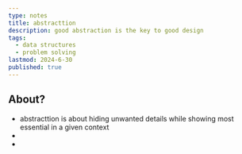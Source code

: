 ```yaml
---
type: notes
title: abstracttion
description: good abstraction is the key to good design
tags:
  - data structures
  - problem solving
lastmod: 2024-6-30
published: true
---
```


## About?

- abstracttion is about hiding unwanted details while showing most essential in a given context
-
-

##
